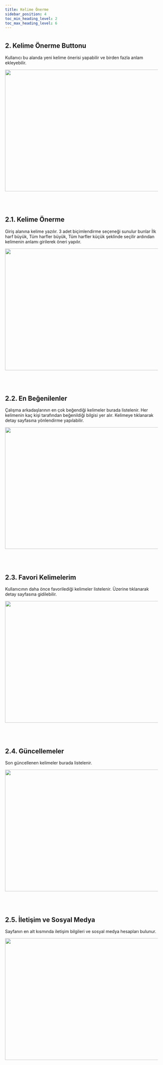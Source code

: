 ```yaml
---
title: Kelime Önerme
sidebar_position: 4
toc_min_heading_level: 2
toc_max_heading_level: 6
---
```


  <div style={{ borderBottom: "1px solid #ccc", width: "100%" }}></div>
  
<div style={{ padding: "3rem"}}>

#

## 2. Kelime Önerme Buttonu

 Kullanıcı bu alanda yeni kelime önerisi yapabilir ve birden fazla anlam ekleyebilir.


<img src="/img/homeKelimeÖnerBtn.png" width="800" height="400" />

<br />
<br />
<br />
<br />

## 2.1. Kelime Önerme 

 Giriş alanına kelime yazılır. 3 adet biçimlendirme seçeneği sunulur bunlar İlk harf büyük, Tüm harfler 
 büyük, Tüm harfler küçük şeklinde seçilir ardından kelimenin anlamı girilerek öneri yapılır.


<img src="/img/kelimeekle.png" width="800" height="400" />

<br />
<br />
<br />
<br />

## 2.2. En Beğenilenler

 Çalışma arkadaşlarının en çok beğendiği kelimeler burada listelenir. Her kelimenin kaç kişi tarafından 
 beğenildiği bilgisi yer alır. Kelimeye tıklanarak detay sayfasına yönlendirme yapılabilir.


<img src="/img/enbegenilenler.png" width="800" height="400" />

<br />
<br />
<br />
<br />

## 2.3. Favori Kelimelerim

 Kullanıcının daha önce favorilediği kelimeler listelenir. Üzerine tıklanarak detay sayfasına gidilebilir.


<img src="/img/favoriler.png" width="800" height="400" />

<br />
<br />
<br />
<br />

## 2.4. Güncellemeler

 Son güncellenen kelimeler burada listelenir.


<img src="/img/guncellemeler.png" width="800" height="400" />

<br />
<br />
<br />
<br />

## 2.5. İletişim ve Sosyal Medya

 Sayfanın en alt kısmında iletişim bilgileri ve sosyal medya hesapları bulunur.


<img src="/img/iletisim.png" width="800" height="400" />

<br />
<br />
<br />
<br />

</div>